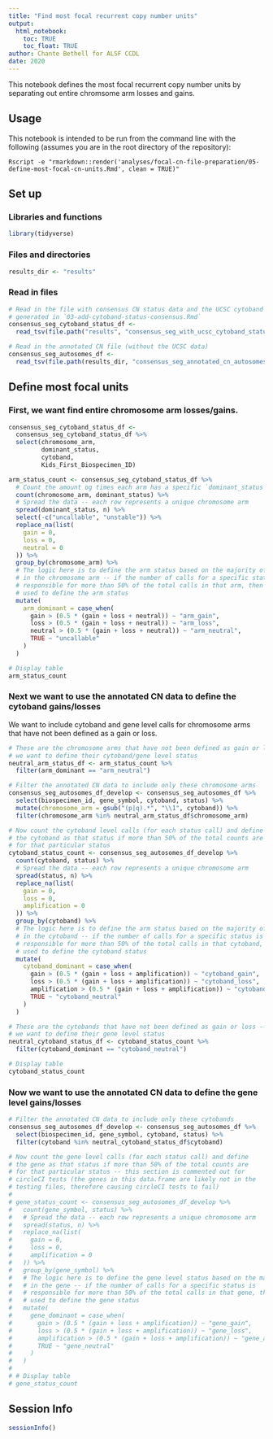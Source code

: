 ```yaml
---
title: "Find most focal recurrent copy number units"
output: 
  html_notebook:
    toc: TRUE
    toc_float: TRUE
author: Chante Bethell for ALSF CCDL
date: 2020
---
```


This notebook defines the most focal recurrent copy number units by separating out entire chromsome arm losses and gains.

## Usage

This notebook is intended to be run from the command line with the following (assumes you are in the root directory of the repository):

```
Rscript -e "rmarkdown::render('analyses/focal-cn-file-preparation/05-define-most-focal-cn-units.Rmd', clean = TRUE)"
```

## Set up

### Libraries and functions

```r
library(tidyverse)
```

### Files and directories

```r
results_dir <- "results"
```

### Read in files

```r
# Read in the file with consensus CN status data and the UCSC cytoband data --
# generated in `03-add-cytoband-status-consensus.Rmd`
consensus_seg_cytoband_status_df <-
  read_tsv(file.path("results", "consensus_seg_with_ucsc_cytoband_status.tsv.gz"))

# Read in the annotated CN file (without the UCSC data)
consensus_seg_autosomes_df <-
  read_tsv(file.path(results_dir, "consensus_seg_annotated_cn_autosomes.tsv.gz"))
```

## Define most focal units

### First, we want find entire chromosome arm losses/gains.

```r
consensus_seg_cytoband_status_df <-
  consensus_seg_cytoband_status_df %>%
  select(chromosome_arm,
         dominant_status,
         cytoband,
         Kids_First_Biospecimen_ID)

arm_status_count <- consensus_seg_cytoband_status_df %>%
  # Count the amount og times each arm has a specific `dominant_status` value
  count(chromosome_arm, dominant_status) %>%
  # Spread the data -- each row represents a unique chromosome arm
  spread(dominant_status, n) %>%
  select(-c("uncallable", "unstable")) %>%
  replace_na(list(
    gain = 0,
    loss = 0,
    neutral = 0
  )) %>%
  group_by(chromosome_arm) %>%
  # The logic here is to define the arm status based on the majority of calls
  # in the chromosome arm -- if the number of calls for a specific status is
  # responsible for more than 50% of the total calls in that arm, then it is
  # used to define the arm status
  mutate(
    arm_dominant = case_when(
      gain > (0.5 * (gain + loss + neutral)) ~ "arm_gain",
      loss > (0.5 * (gain + loss + neutral)) ~ "arm_loss",
      neutral > (0.5 * (gain + loss + neutral)) ~ "arm_neutral",
      TRUE ~ "uncallable"
    )
  )

# Display table
arm_status_count
```

### Next we want to use the annotated CN data to define the cytoband gains/losses 

We want to include cytoband and gene level calls for chromosome arms that have not been defined as a gain or loss.

```r
# These are the chromosome arms that have not been defined as gain or loss --
# we want to define their cytoband/gene level status
neutral_arm_status_df <- arm_status_count %>%
  filter(arm_dominant == "arm_neutral")

# Filter the annotated CN data to include only these chromosome arms
consensus_seg_autosomes_df_develop <- consensus_seg_autosomes_df %>%
  select(biospecimen_id, gene_symbol, cytoband, status) %>%
  mutate(chromosome_arm = gsub("(p|q).*", "\\1", cytoband)) %>%
  filter(chromosome_arm %in% neutral_arm_status_df$chromosome_arm)

# Now count the cytoband level calls (for each status call) and define
# the cytoband as that status if more than 50% of the total counts are
# for that particular status
cytoband_status_count <- consensus_seg_autosomes_df_develop %>%
  count(cytoband, status) %>%
  # Spread the data -- each row represents a unique chromosome arm
  spread(status, n) %>%
  replace_na(list(
    gain = 0,
    loss = 0,
    amplification = 0
  )) %>%
  group_by(cytoband) %>%
  # The logic here is to define the arm status based on the majority of calls
  # in the cytoband -- if the number of calls for a specific status is
  # responsible for more than 50% of the total calls in that cytoband, then it is
  # used to define the cytoband status
  mutate(
    cytoband_dominant = case_when(
      gain > (0.5 * (gain + loss + amplification)) ~ "cytoband_gain",
      loss > (0.5 * (gain + loss + amplification)) ~ "cytoband_loss",
      amplification > (0.5 * (gain + loss + amplification)) ~ "cytoband_amplification",
      TRUE ~ "cytoband_neutral"
    )
  )

# These are the cytobands that have not been defined as gain or loss --
# we want to define their gene level status
neutral_cytoband_status_df <- cytoband_status_count %>%
  filter(cytoband_dominant == "cytoband_neutral")

# Display table
cytoband_status_count
```

### Now we want to use the annotated CN data to define the gene level gains/losses 

```r
# Filter the annotated CN data to include only these cytobands
consensus_seg_autosomes_df_develop <- consensus_seg_autosomes_df %>%
  select(biospecimen_id, gene_symbol, cytoband, status) %>%
  filter(cytoband %in% neutral_cytoband_status_df$cytoband)

# Now count the gene level calls (for each status call) and define
# the gene as that status if more than 50% of the total counts are
# for that particular status -- this section is commented out for
# circleCI tests (the genes in this data.frame are likely not in the
# testing files, therefore causing circleCI tests to fail)
#
# gene_status_count <- consensus_seg_autosomes_df_develop %>%
#   count(gene_symbol, status) %>%
#   # Spread the data -- each row represents a unique chromosome arm
#   spread(status, n) %>%
#   replace_na(list(
#     gain = 0,
#     loss = 0,
#     amplification = 0
#   )) %>%
#   group_by(gene_symbol) %>%
#   # The logic here is to define the gene level status based on the majority of calls
#   # in the gene -- if the number of calls for a specific status is
#   # responsible for more than 50% of the total calls in that gene, then it is
#   # used to define the gene status
#   mutate(
#     gene_dominant = case_when(
#       gain > (0.5 * (gain + loss + amplification)) ~ "gene_gain",
#       loss > (0.5 * (gain + loss + amplification)) ~ "gene_loss",
#       amplification > (0.5 * (gain + loss + amplification)) ~ "gene_amplification",
#       TRUE ~ "gene_neutral"
#     )
#   )
# 
# # Display table
# gene_status_count
```

## Session Info

```r
sessionInfo()
```

